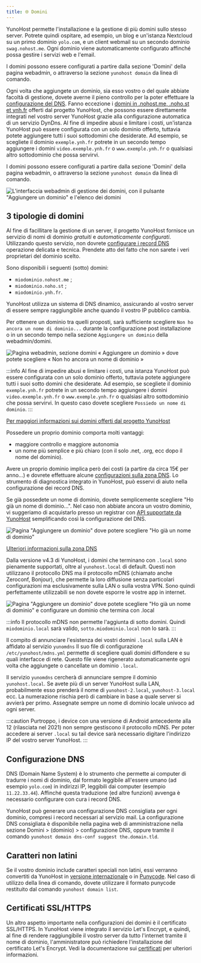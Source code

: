 ```yaml
---
title: 🌐 Domini
---
```



YunoHost permette l'installazione e la gestione di più domini sullo stesso server. Potrete quindi ospitare, ad esempio, un blog e un'istanza Nextcloud su un primo dominio `yolo.com`, e un client webmail su un secondo dominio `swag.nohost.me`. Ogni dominio viene automaticamente configurato affinché possa gestire i servizi web e l'email.

I domini possono essere configurati a partire dalla sezione 'Domini' della pagina webadmin, o attraverso la sezione `yunohost domain` da linea di comando.

Ogni volta che aggiungete un dominio, sia esso vostro o del quale abbiate facoltà di gestione, dovete averne il pieno controllo per la poter effettuare la [configurazione del DNS](/dns). Fanno eccezione i [domini in .nohost.me, .noho.st et ynh.fr](/admin/tutorials/domains/dns_nohost_me) offerti dal progetto YunoHost, che possono essere direttamente integrati nel vostro server YunoHost grazie alla configurazione automatica di un servizio DynDns. Al fine di impedire abusi e limitare i costi, un'istanza YunoHost può essere configurata con un solo dominio offerto, tuttavia potete aggiungere tutti i suoi sottodomini che desiderate. Ad esempio, se scegliete il dominio `exemple.ynh.fr` potrete in un secondo tempo aggiungere i domini `video.exemple.ynh.fr` o `www.exemple.ynh.fr` o qualsiasi altro sottodominio che possa servirvi.

I domini possono essere configurati a partire dalla sezione 'Domini' della pagina webadmin, o attraverso la sezione `yunohost domain` da linea di comando.

![L'interfaccia webadmin di gestione dei domini, con il pulsante "Aggiungere un dominio" e l'elenco dei domini](/img/webadmin/webadmin_domain.png)

## 3 tipologie di domini

<Tabs>
<TabItem value="nohost" label="Yunohost's domains (the free and easy way)">

Al fine di facillitare la gestione di un server, il progetto YunoHost fornisce un servizio di nomi di dominio *gratuiti* e *automaticamente configurati*. Utilizzando questo servizio, non dovrete [configurare i record DNS](/dns) operazione delicata e tecnica. Prendete atto del fatto che non sarete i veri proprietari del dominio scelto.

Sono disponibili i seguenti (sotto) domini:

- `miodominio.nohost.me` ;
- `miodominio.noho.st` ;
- `miodominio.ynh.fr`.

YunoHost utilizza un sistema di DNS dinamico, assicurando al vostro server di essere sempre raggiungibile anche quando il vostro IP pubblico cambia.

Per ottenere un dominio tra quelli proposti, sarà sufficiente scegliere `Non ho ancora un nome di dominio...` durante la configurazione post installazione o in un secondo tempo nella sezione `Aggiungere un dominio` della webadmin/domini.

![Pagina webadmin, sezione domini « Aggiungere un dominio » dove potete scegliere « Non ho ancora un nome di dominio »](/img/webadmin/webadmin_dyndns.png)

:::info
Al fine di impedire abusi e limitare i costi, una istanza YunoHost può essere configurata con un solo dominio offerto, tuttavia potete aggiungere tutti i suoi sotto domini che desiderate. Ad esempio, se scegliete il dominio `exemple.ynh.fr` potrete in un secondo tempo aggiungere i domini `video.exemple.ynh.fr` o `www.exemple.ynh.fr` o qualsiasi altro sottodominio che possa servirvi. In questo caso dovete scegliere `Possiedo un nome di dominio`.
:::

[Per maggiori informazioni sui domini offerti dal progetto YunoHost](/admin/tutorials/domains/dns_nohost_me)

</TabItem>
<TabItem value="own" label="Your own domains">

Possedere un proprio dominio comporta molti vantaggi:

- maggiore controllo e maggiore autonomia
- un nome più semplice e più chiaro (con il solo .net, .org, ecc dopo il nome del dominio).

Avere un proprio dominio implica però dei costi (a partire da circa 15€ per anno...) e dovrete effettuare alcune [configurazioni sulla zona DNS](/dns). Lo strumento di diagnostica integrato in YunoHost, può esservi di aiuto nella configurazione dei record DNS.

Se già possedete un nome di dominio, dovete semplicemente scegliere "Ho già un nome di dominio…". Nel caso non abbiate ancora un vostro dominio, vi suggeriamo di acquistarlo presso un registrar con [API supportate da YunoHost](/admin/get_started/providers/registrar/) semplificando così la configurazione del DNS.

![Pagina "Aggiungere un dominio" dove potere scegliere "Ho già un nome di dominio"](/img/webadmin/webadmin_domain_owndomain.png)

[Ulteriori informazioni sulla zona DNS](/dns)

</TabItem>
<TabItem value="local" label="Local domains (only reachable in your local network)">

Dalla versione v4.3 di YunoHost, i domini che terminano con `.local` sono pienamente supportati, oltre al `yunohost.local` di default.
Questi non utilizzano il protocollo DNS ma il protocollo mDNS (chiamato anche Zeroconf, Bonjour), che permette la loro diffusione senza particolari configurazioni ma esclusivamente sulla LAN o sulla vostra VPN.
Sono quindi perfettamente utilizzabili se non dovete esporre le vostre app in internet.

![Pagina "Aggiungere un dominio" dove potete scegliere "Ho già un nome di dominio" e configurare un dominio che termina con .local](/img/webadmin/webadmin_domain_local.png)

:::info
Il protocollo mDNS non permette l'aggiunta di sotto domini. Quindi `miodominio.local` sarà valido, `sotto.miodominio.local` non lo sarà.
:::

Il compito di annunciare l'esistenza dei vostri domini `.local` sulla LAN è affidato al servizio `yunomdns`
Il suo file di configurazione `/etc/yunohost/mdns.yml` permette di scegliere quali domini diffondere e su quali interfacce di rete.
Questo file viene rigenerato automaticamente ogni volta che aggiungete o cancellate un dominio `.local`.

Il servizio `yunomdns` cercherà di annunciare sempre il dominio `yunohost.local`. Se avete più di un server YunoHost sulla LAN, probabilmente esso prenderà il nome di `yunohost-2.local`, `yunohost-3.local` ecc.
La numerazione rischia però di cambiare in base a quale server si avvierà per primo. Assegnate sempre un nome di dominio locale univoco ad ogni server.

:::caution
Purtroppo, i device con una versione di Android antecedente alla 12 (rilasciata nel 2021) non sempre gestiscono il protocollo mDNS.
Per poter accedere ai server `.local` su tail device sarà necessario digitare l'indirizzo IP del vostro server YunoHost.
:::

</TabItem>
</Tabs>

## Configurazione DNS

DNS (Domain Name System) è lo strumento che permette ai computer di tradurre i nomi di dominio, dal formato leggibile all'essere umano (ad esempio `yolo.com`) in indirizzi IP, leggibili dai computer (esempio `11.22.33.44`). Affinché questa traduzione (ed altre funzioni) avvenga è necessario configurare con cura i record DNS.

YunoHost può generare una configurazione DNS consigliata per ogni dominio, compresi i record necessari al servizio mail. La configurazione DNS consigliata è disponibile nella pagina web di amministrazione nella sezione Domini > (dominio) > configurazione DNS, oppure tramite il comando `yunohost domain dns-conf suggest the.domain.tld`.

## Caratteri non latini

Se il vostro dominio include caratteri speciali non latini, essi verranno convertiti da YunoHost in [versione internazionale](https://en.wikipedia.org/wiki/Internationalized_domain_name) o in [Punycode](https://en.wikipedia.org/wiki/Punycode). Nel caso di utilizzo della linea di comando, dovete utilizzare il formato punycode restituito dal comando `yunohost domain list`.

## Certificati SSL/HTTPS

Un altro aspetto importante nella configurazioni dei domini è il certificato SSL/HTTPS. In YunoHost viene integrato il servizio Let's Encrypt, e quindi, al fine di rendere raggiungibile il vostro server da tutto l'internet tramite il nome  di dominio, l'amministratore può richiedere l'installazione del certificato Let's Encrypt. Vedi la documentazione sui [certificati](/admin/domains/certificate) per ulteriori informazioni.
